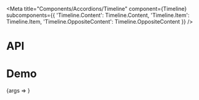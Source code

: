 
<Meta
  title="Components/Accordions/Timeline"
  component={Timeline}
  subcomponents={{
    'Timeline.Content': Timeline.Content,
    'Timeline.Item': Timeline.Item,
    'Timeline.OppositeContent': Timeline.OppositeContent
  }}
/>

# API

<ArgsTable />

# Demo

<Canvas>
  <Story
    name="Timeline"
    args={{ hasIcon: false, hasOppositeContent: false, items: ITEMS }}
    argTypes={{
      hasIcon: { name: 'icon', table: { category: 'Timeline.Item' } },
      surfaceColor: {
        name: 'surfaceColor',
        control: { type: 'color' },
        table: { category: 'Timeline.Item' }
      },
      hasOppositeContent: { name: 'Timeline.OppositeContent', table: { category: 'Story' } },
      items: { name: 'Timeline.Item[]', table: { category: 'Story' } }
    }}
  >
    {args => <TimelineStory {...args} />}
  </Story>
</Canvas>

